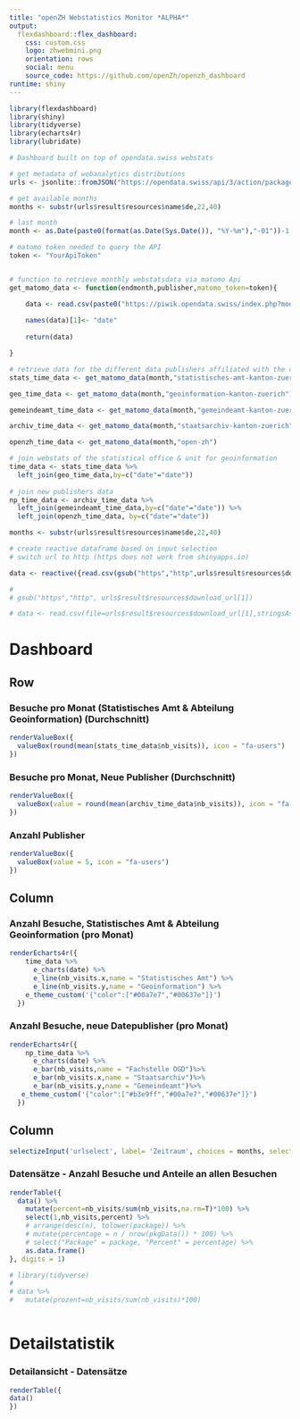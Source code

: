 ```yaml
---
title: "openZH Webstatistics Monitor *ALPHA*"
output: 
  flexdashboard::flex_dashboard:
    css: custom.css
    logo: zhwebmini.png
    orientation: rows
    social: menu
    source_code: https://github.com/openZh/openzh_dashboard
runtime: shiny
---
```



```r

library(flexdashboard)
library(shiny)
library(tidyverse)
library(echarts4r)
library(lubridate)

# Dashboard built on top of opendata.swiss webstats

# get metadata of webanalytics distributions
urls <- jsonlite::fromJSON("https://opendata.swiss/api/3/action/package_show?id=web-analytics-der-open-government-data-des-kantons-zuerich")

# get available months
months <- substr(urls$result$resources$name$de,22,40)

# last month
month <- as.Date(paste0(format(as.Date(Sys.Date()), "%Y-%m"),"-01"))-1

# matomo token needed to query the API
token <- "YourApiToken"


# function to retrieve monthly webstatsdata via matomo Api
get_matomo_data <- function(endmonth,publisher,matomo_token=token){

    data <- read.csv(paste0("https://piwik.opendata.swiss/index.php?module=API&method=CustomDimensions.getCustomDimension&format=csv&idSite=1&period=month&idDimension=1&reportUniqueId=CustomDimensions_getCustomDimension_idDimension--1&label=&date=2017-01-01%2C",month,"&filter_limit=false&format_metrics=1&expanded=1&idDimension=1&label=",publisher,"&token_auth=",matomo_token),skipNul = TRUE,encoding = "UTF-8", check.names = FALSE )
    
    names(data)[1]<- "date"
    
    return(data)

}

# retrieve data for the different data publishers affiliated with the canton of Zurich
stats_time_data <- get_matomo_data(month,"statistisches-amt-kanton-zuerich")

geo_time_data <- get_matomo_data(month,"geoinformation-kanton-zuerich")

gemeindeamt_time_data <- get_matomo_data(month,"gemeindeamt-kanton-zuerich")

archiv_time_data <- get_matomo_data(month,"staatsarchiv-kanton-zuerich")

openzh_time_data <- get_matomo_data(month,"open-zh")

# join webstats of the statistical office & unit for geoinformation
time_data <- stats_time_data %>% 
  left_join(geo_time_data,by=c("date"="date"))
  
# join new publishers data
np_time_data <- archiv_time_data %>% 
  left_join(gemeindeamt_time_data,by=c("date"="date")) %>% 
  left_join(openzh_time_data, by=c("date"="date"))

months <- substr(urls$result$resources$name$de,22,40)

# create reactive dataframe based on input selection
# switch url to http (https does not work from shinyapps.io)

data <- reactive({read.csv(gsub("https","http",urls$result$resources$download_url[stringr::str_detect(urls$result$resources$name$de,input$urlselect)]),sep=";",encoding = "UTF-8", check.names = FALSE )})

# 
# gsub("https","http", urls$result$resources$download_url[1])

# data <- read.csv(file=urls$result$resources$download_url[1],stringsAsFactors = F,sep=";")

```


Dashboard
=======================================================================

Row
-----------------------------------------------------------------------

### Besuche pro Monat (Statistisches Amt & Abteilung Geoinformation) (Durchschnitt) {.value-box}

```r

renderValueBox({
  valueBox(round(mean(stats_time_data$nb_visits)), icon = "fa-users")
})
```

### Besuche pro Monat, Neue Publisher (Durchschnitt) {.value-box}

```r
renderValueBox({
  valueBox(value = round(mean(archiv_time_data$nb_visits)), icon = "fa-users")
})

```

### Anzahl Publisher {.value-box}

```r
renderValueBox({
  valueBox(value = 5, icon = "fa-users")
})

```


Column
-------------------------------------

### Anzahl Besuche, Statistisches Amt & Abteilung Geoinformation (pro Monat) {data-width=700}

```r
renderEcharts4r({
    time_data %>%
      e_charts(date) %>%
      e_line(nb_visits.x,name = "Statistisches Amt") %>% 
      e_line(nb_visits.y,name = "Geoinformation") %>% 
    e_theme_custom('{"color":["#00a7e7","#00637e"]}')
  })
```

### Anzahl Besuche, neue Datepublisher (pro Monat) {data-width=700}

```r
renderEcharts4r({
    np_time_data %>%
      e_charts(date) %>%
      e_bar(nb_visits,name = "Fachstelle OGD")%>% 
      e_bar(nb_visits.x,name = "Staatsarchiv")%>% 
      e_bar(nb_visits.y,name = "Gemeindeamt")%>% 
   e_theme_custom('{"color":["#b3e9ff","#00a7e7","#00637e"]}')
  })
```


Column
-------------------------------------

```r
selectizeInput('urlselect', label= 'Zeitraum', choices = months, selected = "2018 Februar")
```


### Datensätze - Anzahl Besuche und Anteile an allen Besuchen {data-width=340}

```r
renderTable({
  data() %>%
    mutate(percent=nb_visits/sum(nb_visits,na.rm=T)*100) %>% 
    select(1,nb_visits,percent) %>% 
    # arrange(desc(n), tolower(package)) %>%
    # mutate(percentage = n / nrow(pkgData()) * 100) %>%
    # select("Package" = package, "Percent" = percentage) %>%
    as.data.frame() 
}, digits = 1)

# library(tidyverse)
# 
# data %>% 
#   mutate(prozent=nb_visits/sum(nb_visits)*100)



```



Detailstatistik
=======================================================================

### Detailansicht - Datensätze

```r
renderTable({
data()
})
```
